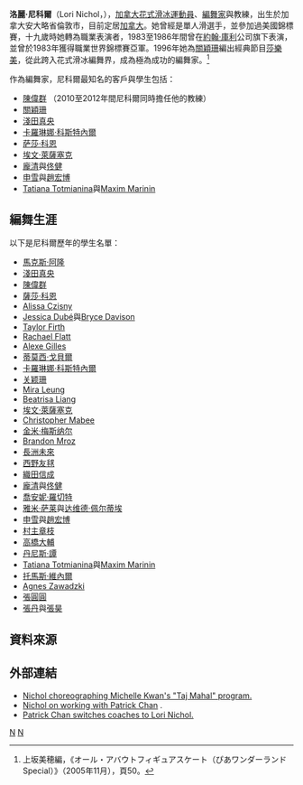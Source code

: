 {{Link style|time=2015-12-11T08:01:07+00:00}}
{{noteTA
|1=zh-hk:花式溜冰; zh-tw:花式滑冰; zh-cn:花样滑冰; 
|2=zh-hk:溜冰; zh-hans:滑冰; zh-tw:滑冰;
|3=zh-hk:自由滑; zh-hans:自由滑; zh-tw:長曲項目;
|4=zh-hk:短節目; zh-hans:短节目; zh-tw:短曲項目;
|5=zh-hk:國際溜冰聯盟; zh-hans:国际滑冰联盟; zh-tw:國際滑冰總會;
}}
'''洛麗·尼科爾'''（Lori Nichol，{{bd|1963年|||}}），[[加拿大|加拿大]][[花式滑冰|花式滑冰]][[運動員|運動員]]、[[編舞家|編舞家]]與教練，出生於加拿大安大略省倫敦市，目前定居[[加拿大|加拿大]]。她曾經是單人滑選手，並參加過美國錦標賽，十九歲時她轉為職業表演者，1983至1986年間曾在[[約翰·庫利|約翰·庫利]]公司旗下表演，並曾於1983年獲得職業世界錦標賽亞軍。1996年她為[[關穎珊|關穎珊]]編出經典節目[[莎樂美_(歌劇)|莎樂美]]，從此跨入花式滑冰編舞界，成為極為成功的編舞家。<ref name="pia">上坂美穂編，《オール・アバウトフィギュアスケート（ぴあワンダーランドSpecial）》（2005年11月），頁50。</ref>

作為編舞家，尼科爾最知名的客戶與學生包括：
* [[陳偉群|陳偉群]] （2010至2012年間尼科爾同時擔任他的教練）
* [[關穎珊|關穎珊]] 
* [[淺田真央|淺田真央]]
* [[卡羅琳娜·科斯特內爾|卡羅琳娜·科斯特內爾]]
* [[萨莎·科恩|萨莎·科恩]] 
* [[埃文·萊薩塞克|埃文·萊薩塞克]] 
* [[龐清|龐清]]與[[佟健|佟健]]
* [[申雪|申雪]]與[[趙宏博|趙宏博]] 
* [[:en:Tatiana_Totmianina|Tatiana Totmianina]]與[[:en:Maxim_Marinin|Maxim Marinin]]

==編舞生涯==

以下是尼科爾歷年的學生名單： <!--由於這份清單將很長，請按選手姓氏英文字母排列（雙人組合以女運動員姓氏為準）。-->
{{Div col|cols=2}}

*[[馬克斯·阿隆|馬克斯·阿隆]]
*[[淺田真央|淺田真央]]
*[[陳偉群|陳偉群]]
*[[薩莎·科恩|薩莎·科恩]]
*[[:en:Alissa_Czisny|Alissa Czisny]]
*[[:en:Jessica_Dubé|Jessica Dubé]]與[[:en:Bryce_Davison|Bryce Davison]]
*[[:en:Taylor_Firth|Taylor Firth]]
*[[:en:Rachael_Flatt|Rachael Flatt]]
*[[:en:Alexe_Gilles|Alexe Gilles]]
*[[蒂莫西·戈貝爾|蒂莫西·戈貝爾]]
*[[卡羅琳娜·科斯特內爾|卡羅琳娜·科斯特內爾]]
*[[关颖珊|关颖珊]]
*[[:en:Mira_Leung|Mira Leung]]
*[[:en:Beatrisa_Liang|Beatrisa Liang]]
*[[埃文·萊薩塞克|埃文·萊薩塞克]]
*[[:en:Christopher_Mabee|Christopher Mabee]]
*[[金米·梅斯纳尔|金米·梅斯纳尔]]
*[[:en:Brandon_Mroz|Brandon Mroz]]
*[[長洲未來|長洲未來]]
*[[:ja:西野友毬|西野友毬]]
*[[:ja:織田信成_(フィギュアスケート選手)|織田信成]]
*[[龐清|龐清]]與[[佟健|佟健]]
*[[喬安妮·羅切特|喬安妮·羅切特]]
*[[雅米·萨莱|雅米·萨莱]]與[[达维德·佩尔蒂埃|达维德·佩尔蒂埃]]
*[[申雪|申雪]]與[[趙宏博|趙宏博]]
*[[村主章枝|村主章枝]]
*[[高橋大輔|高橋大輔]]
*[[丹尼斯·譚|丹尼斯·譚]]
*[[:en:Tatiana_Totmianina|Tatiana Totmianina]]與[[:en:Maxim_Marinin|Maxim Marinin]]
*[[托馬斯·維內爾|托馬斯·維內爾]]
*[[:en:Agnes_Zawadzki|Agnes Zawadzki]]
*[[張圓圓|張圓圓]]
*[[張丹|張丹]]與[[張昊|張昊]]
{{div col end}}

==資料來源==
{{Reflist}}

==外部連結==
*[http://www.azer.com/aiweb/categories/magazine/44_folder/44_articles/44_michellekwan.html%20 Nichol choreographing Michelle Kwan's "Taj Mahal" program.]
*[http://www.cbc.ca/sports/olympics/story/2011/01/15/spf-nichol-qa.html Nichol on working with Patrick Chan] {{Wayback|url=http://www.cbc.ca/sports/olympics/story/2011/01/15/spf-nichol-qa.html |date=20110119072039 }}.
* [https://web.archive.org/web/20110725122311/http://www.ifsmagazine.com/articles/164-patrick-chan-makes-a-coaching-change Patrick Chan switches coaches to Lori Nichol.]

{{DEFAULTSORT:Nichol, Lori}}
[[Category:美國花樣滑冰運動員|N]]
[[Category:美國花樣滑冰教練|N]]
